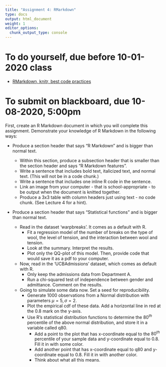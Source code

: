```yaml
---
title: "Assignment 4: RMarkdown"
type: docs
output: html_document
weight: 1
editor_options: 
  chunk_output_type: console
---
```


# To do yourself, due before 10-01-2020 class

- [RMarkdown, knitr, best code practices](https://geanders.github.io/RProgrammingForResearch/reproducible-research-1.html)

# To submit on blackboard, due 10-08-2020, 5:00pm

First, create an R Markdown document in which you will complete this assignment. Demonstrate your knowledge of R Markdown in the following ways:

- Produce a section header that says "R Markdown" and is bigger than normal text.
  - Within this section, produce a subsection header that is smaller than the section header and  says "R Markdown features". 
  - Write a sentence that includes bold text, italicized text, and normal text. (This will not be in a code chunk.)
  - Write a sentence that includes one inline R code in the sentence.
  - Link an image from your computer - that is school-appropriate - to be output when the document is knitted together.
  - Produce a 3x3 table with column headers just using text - no code chunk. (See Lecture 4 for a hint).
  
- Produce a section header that says "Statistical functions" and is bigger than normal text.

  - Read in the dataset 'warpbreaks'. It comes as a default with R. 
    - Fit a regression model of the number of breaks on the type of wool, the level of tension, and the interaction between wool and tension. 
    - Look at the summary. Interpret the results. 
    - Plot only the QQ-plot of this model. Then, provide code that would save it as a pdf to your computer.
    
  - Now, read in the 'UCBAdmissions' dataset, which comes as default with R.
    - Only keep the admissions data from Department A.
    - Run a chi-squared test of independence between gender and admittance. Comment on the results.
    
  - Going to simulate some data now. Set a seed for reproducibility.
    - Generate $1000$ observations from a Normal distribution with parameters $\mu=5, \sigma=2$.
    - Plot the empirical cdf of these data. Add a horizontal line in red at the $0.8$ mark on the y-axis.
    - Use R's statistical distribution functions to determine the $80^{th}$ percentile of the above normal distribution, and store it in a variable called q80. 
      - Add a point to the plot that has x-coordinate equal to the $80^{th}$ percentile of your sample data and y-coordinate equal to $0.8$. Fill it in with some color.
      - Add another point that has x-coordinate equal to q80 and y-coordinate equal to $0.8$. Fill it in with another color.
      - Think about what all this means.
